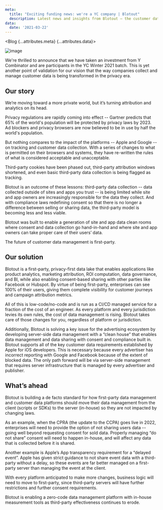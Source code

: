 ```yaml
---
meta:
  title: "Exciting funding news: we're a YC company | Blotout"
  description: Latest news and insights from Blotout — the customer data platform reimagined for the trusted enterprise.
data:
  date: '2021-03-22'
---
```



<Blog {...attributes.meta} {...attributes.data}>

![image](/img/blog/yc.png)

We're thrilled to announce that we have taken an investment from Y Combinator and are participants in the YC Winter 2021 batch. This is yet another point of validation for our vision that the way companies collect and manage customer data is being transformed in the privacy era.

## Our story

We’re moving toward a more private world, but it’s turning attribution and analytics on its head.

Privacy regulations are rapidly coming into effect -- Gartner predicts that 65% of the world's population will be protected by privacy laws by 2023. Ad blockers and privacy browsers are now believed to be in use by half the world's population.

But nothing compares to the impact of the platforms -- Apple and Google -- on tracking and customer data collection. With a series of changes to what is permitted on their browsers and systems, they have re-written the rules of what is considered acceptable and unacceptable.

Third-party cookies have been phased out, third-party attribution windows shortened, and even basic third-party data collection is being flagged as tracking.

Blotout is an outcome of these lessons: third-party data collection -- data collected outside of sites and apps you trust -- is being limited while site and app owners are increasingly responsible for the data they collect. And with compliance laws redefining consent so that there is no longer a difference between selling or sharing data, the third-party model is becoming less and less viable.

Blotout was built to enable a generation of site and app data clean rooms where consent and data collection go hand-in-hand and where site and app owners can take proper care of their users’ data.

The future of customer data management is first-party.

## Our solution

Blotout is a first-party, privacy-first data lake that enables applications like product analytics, marketing attribution, ROI computation, data governance, and BI, while also enabling consent-based sharing with other parties like Facebook or Hubspot. By virtue of being first-party, enterprises can see 100% of their users, giving them complete visibility for customer journeys and campaign attribution metrics.

All of this is low-code/no-code and is run as a CI/CD managed service for a fraction of the cost of an engineer. As every platform and every jurisdiction levies its own rules, the cost of data management is rising. Blotout takes care of those changes for you, regardless of platform or jurisdiction.

Additionally, Blotout is solving a key issue for the advertising ecosystem by developing server-side data management with a “clean house” that enables data management and data sharing with consent and compliance built in. Blotout supports all of the key customer data requirements established by Apple for iOS developers. This is necessary because every advertiser has incorrect reporting with Google and Facebook because of the extent of blocked data. The only path forward will be via server-side management that requires server infrastructure that is managed by every advertiser and publisher.

## What’s ahead

Blotout is building a de facto standard for how first-party data management and customer data platforms should move their data management from the client (scripts or SDKs) to the server (in-house) so they are not impacted by changing laws.

As an example, when the CPRA (the update to the CCPA) goes live in 2022, enterprises will need to provide the option of not sharing users data -- going well beyond requesting consent for sold data. Properly managing “do not share” consent will need to happen in-house, and will affect any data that is collected before it is shared.

Another example is Apple’s App transparency requirement for a “delayed event”. Apple has given strict guidance to not share event data with a third-party without a delay, so these events are far better managed on a first-party server than managing the event at the client.

With every platform anticipated to make more changes, business logic will need to move to first-party, since third-party servers will have further restrictions and further consent requirements.

Blotout is enabling a zero-code data management platform with in-house measurement tools as third-party effectiveness continues to erode.

</Blog>
